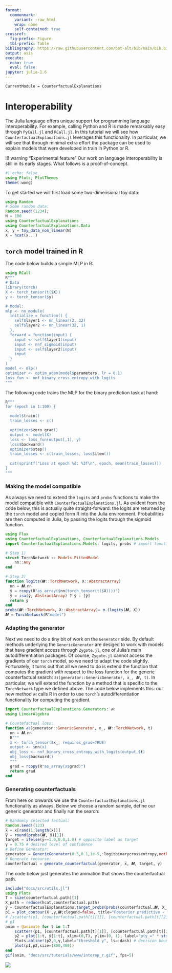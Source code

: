 ```yaml
---
format: 
  commonmark:
    variant: -raw_html
    wrap: none
    self-contained: true
crossref:
  fig-prefix: Figure
  tbl-prefix: Table
bibliography: https://raw.githubusercontent.com/pat-alt/bib/main/bib.bib
output: asis
execute: 
  echo: true
  eval: false
jupyter: julia-1.6
---
```


```@meta
CurrentModule = CounterfactualExplanations 
```

# Interoperability

The Julia language offers unique support for programming language interoperability. For example, calling Python and R is made remarkably easy through `PyCall.jl` and `RCall.jl`. In this tutorial we will see how `CounterfactualExplanations.jl` leverages this functionality. In particular, we will see that through minimal extra effort the package can be used to explain models that were developed in train in Python or R.

!!! warning "Experimental feature"
    Our work on language interoperability is still in its early stages. What follows is a proof-of-concept.

```julia
#| echo: false
using Plots, PlotThemes
theme(:wong)
```

To get started we will first load some two-dimensional toy data:

```julia
using Random
# Some random data:
Random.seed!(1234);
N = 100
using CounterfactualExplanations
using CounterfactualExplanations.Data
x, y = toy_data_non_linear(N)
X = hcat(x...)
```

## `torch` model trained in R

The code below builds a simple MLP in R:

```julia
using RCall
R"""
# Data
library(torch)
X <- torch_tensor(t($X))
y <- torch_tensor($y)

# Model:
mlp <- nn_module(
  initialize = function() {
    self$layer1 <- nn_linear(2, 32)
    self$layer2 <- nn_linear(32, 1)
  },
  forward = function(input) {
    input <- self$layer1(input)
    input <- nnf_sigmoid(input)
    input <- self$layer2(input)
    input
  }
)
model <- mlp()
optimizer <- optim_adam(model$parameters, lr = 0.1)
loss_fun <- nnf_binary_cross_entropy_with_logits
"""
```

The following code trains the MLP for the binary prediction task at hand:

```julia
R"""
for (epoch in 1:100) {

  model$train()
  train_losses <- c()  

  optimizer$zero_grad()
  output <- model(X)
  loss <- loss_fun(output[,1], y)
  loss$backward()
  optimizer$step()
  train_losses <- c(train_losses, loss$item())
  
  cat(sprintf("Loss at epoch %d: %3f\n", epoch, mean(train_losses)))
}
"""
```


### Making the model compatible

As always we need to extend the `logits` and `probs` functions to make the model compatible with `CounterfactualExplanations.jl`. As evident from the code below, this is actually quite straight-forward: the logits are returned by the `torch` model and copied form R into the Julia environment. Probabilities are then computed in Julia, by passing the logits through the sigmoid function.

```julia
using Flux
using CounterfactualExplanations, CounterfactualExplanations.Models
import CounterfactualExplanations.Models: logits, probs # import functions in order to extend

# Step 1)
struct TorchNetwork <: Models.FittedModel
    nn::Any
end

# Step 2)
function logits(𝑴::TorchNetwork, X::AbstractArray)
  nn = 𝑴.nn
  ŷ = rcopy(R"as_array($nn(torch_tensor(t($X))))")
  ŷ = isa(ŷ, AbstractArray) ? ŷ : [ŷ]
  return ŷ
end
probs(𝑴::TorchNetwork, X::AbstractArray)= σ.(logits(𝑴, X))
𝑴 = TorchNetwork(R"model")
```

### Adapting the generator

Next we need to do a tiny bit of work on the `Generator` side. By default methods underlying the `GenericGenerator` are desiged to work with models that have gradient access through `Zygote.jl`, one of Julia's main autodifferentiation packages. Of course, `Zygote.jl` cannot access the gradients of our `torch` model, so we need to adapt the code slightly. Fortunately, it turns out that all we need to do is extend the function that computes the gradient with respect to the loss function for the generic counterfactual search: `∂ℓ(generator::GenericGenerator, x̲, 𝑴, t)`. In particular, we will extend the function by a method that is specific to the `TorchNetwork` type we defined above. The code below implements this: our new method `∂ℓ` calls R in order to use `torch`'s autodifferentiation functionality for computing the gradient. 

```julia
import CounterfactualExplanations.Generators: ∂ℓ
using LinearAlgebra

# Countefactual loss:
function ∂ℓ(generator::GenericGenerator, x̲, 𝑴::TorchNetwork, t) 
  nn = 𝑴.nn
  R"""
  x <- torch_tensor($x̲, requires_grad=TRUE)
  output <- $nn(x)
  obj_loss <- nnf_binary_cross_entropy_with_logits(output,$t)
  obj_loss$backward()
  """
  grad = rcopy(R"as_array(x$grad)")
  return grad
end
```

### Generating counterfactuals

From here on onwards we use the `CounterfactualExplanations.jl` functionality as always. Below we choose a random sample, define our generic generator and finally run the search:

```julia
# Randomly selected factual:
Random.seed!(123)
x̅ = x[rand(1:length(x))]
y̅ = round(probs(𝑴, x̅)[1])
target = ifelse(y̅==1.0,0.0,1.0) # opposite label as target
γ = 0.75 # desired level of confidence
# Define Generator:
generator = GenericGenerator(0.5,0.1,1e-5,:logitbinarycrossentropy,nothing)
# Generate recourse:
counterfactual = generate_counterfactual(generator, x̅, 𝑴, target, γ)
```

The code below just generates the animation that shows the counterfactual path.

```julia
include("docs/src/utils.jl")
using Plots
T = size(counterfactual.path)[1]
X_path = reduce(hcat,counterfactual.path)
ŷ = CounterfactualExplanations.target_probs(probs(counterfactual.𝑴, X_path)',target)
p1 = plot_contour(X',y,𝑴;clegend=false, title="Posterior predictive - Plugin")
# [scatter!(p1, [counterfactual.path[t][1]], [counterfactual.path[t][2]], ms=5, color=Int(y̅), label="") for t in 1:T]
# p1
anim = @animate for t in 1:T
    scatter!(p1, [counterfactual.path[t][1]], [counterfactual.path[t][2]], ms=5, color=Int(y̅), label="")
    p2 = plot(1:t, ŷ[1:t], xlim=(0,T), ylim=(0, 1), label="p(y̲=" * string(target) * ")", title="Validity", lc=:black)
    Plots.abline!(p2,0,γ,label="threshold γ", ls=:dash) # decision boundary
    plot(p1,p2,size=(800,400))
end
gif(anim, "docs/src/tutorials/www/interop_r.gif", fps=5)
```

![](www/interop_r.gif)

<!-- ## Training a `tensforflow` model in Python 

```julia
using PyCall
# py"""
# import torch
# x = torch.rand(5, 3)
# print(x)
# """
``` -->